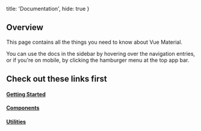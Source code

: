   title: 'Documentation',
  hide: true
}

## Overview

This page contains all the things you need to know about Vue Material.

You can use the docs in the sidebar by hovering over the navigation entries,
or if you're on mobile, by clicking the hamburger menu at the top app bar.

## Check out these links first

#### [Getting Started](/docs/getting-started)

#### [Components](/core)

#### [Utilities](/utils)
